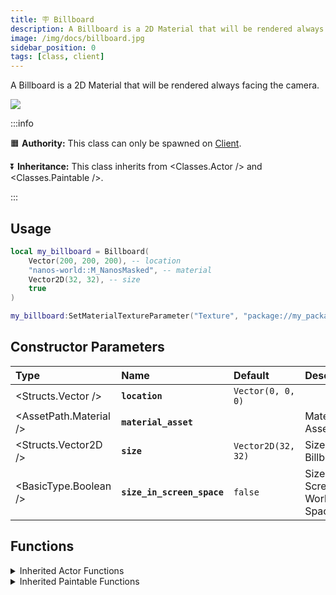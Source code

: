 ```yaml
---
title: 🪧 Billboard
description: A Billboard is a 2D Material that will be rendered always facing the camera.
image: /img/docs/billboard.jpg
sidebar_position: 0
tags: [class, client]
---
```



A Billboard is a 2D Material that will be rendered always facing the camera.


![](/img/docs/billboard.jpg)

:::info

🟧 **Authority:** This class can only be spawned on [Client](/core-concepts/scripting/authority-concepts.mdx).

⏬ **Inheritance:** This class inherits from <Classes.Actor /> and <Classes.Paintable />.

:::


## Usage

```lua title=Client/Index.lua
local my_billboard = Billboard(
    Vector(200, 200, 200), -- location
    "nanos-world::M_NanosMasked", -- material
    Vector2D(32, 32), -- size
    true
)

my_billboard:SetMaterialTextureParameter("Texture", "package://my_package/Client/image.jpg")
```


## Constructor Parameters

| **Type** | **Name** | **Default** | **Description** |
| :--- | :--- | :--- | :--- |
| <Structs.Vector /> | **`location`** | `Vector(0, 0, 0)` |  |
| <AssetPath.Material /> | **`material_asset`** | ` ` | Material Asset |
| <Structs.Vector2D /> | **`size`** | `Vector2D(32, 32)` | Size of the Billboard |
| <BasicType.Boolean /> | **`size_in_screen_space`** | `false` | Size is in Screen or World Space |


## Functions


<details><summary>Inherited Actor Functions</summary><BaseActorFunctions /></details>
<details><summary>Inherited Paintable Functions</summary><BasePaintableFunctions /></details>

